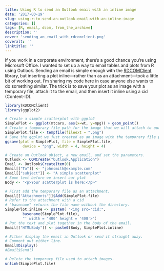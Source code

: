 ```yaml
---
title: Using R to send an Outlook email with an inline image
date: '2017-03-19'
slug: using-r-to-send-an-outlook-email-with-an-inline-image
categories: []
tags: [R, email, dcom, from_the_archive]
description: ''
cover: 'sending_an_email_with_rdcomclient.png'
coveralt: ''
linktitle: ''
---
```


If you work in a corporate environment, there's a good chance you're using 
Microsoft Office. I wanted to set up a way to email tables and plots from R 
using Outlook. Sending an email is simple enough with the <a href="http://www.omegahat.net/RDCOMClient/">RDCOMClient</a> library, but 
inserting a plot inline—rather than as an attachment—took a little bit of 
working out. I'm sharing my code here in case anyone else wants to do something 
similar. The trick is to save your plot as an image with a temporary file, 
attach it to the email, and then insert it inline using a cid (Content-ID).

```r
library(RDCOMClient)
library(ggplot2)

# Create a simple scatterplot with ggplo2
SimplePlot <- ggplot(mtcars, aes(x=wt, y=mpg)) + geom_point()
# Create a temporary file path for the image that we will attach to our email
SimplePlot.file <- tempfile(fileext = ".png")
# Save the ggplot we just created as an image with the temporary file path
ggsave(plot = SimplePlot, file = SimplePlot.file,
        device = "png", width = 4, height = 4)

# Create an Outlook object, a new email, and set the parameters.
Outlook <- COMCreate("Outlook.Application")
Email <- Outlook$CreateItem(0)
Email[["To"]] <- "johnsmith@example.com"
Email[["subject"]] <- "A simple scatterplot"
# Some text before we insert our plot
Body <- "<p>Your scatterplot is here:</p>"

# First add the temporary file as an attachment.
Email[["Attachments"]]$Add(SimplePlot.file)
# Refer to the attachment with a cid
# "basename" returns the file name without the directory.
SimplePlot.inline <- paste0( "<img src='cid:",
        basename(SimplePlot.file),
        "' width = '400' height = '400'>")
# Put the text and plot together in the body of the email.
Email[["HTMLBody"]] <- paste0(Body, SimplePlot.inline)

# Either display the email in Outlook or send it straight away.
# Comment out either line.
Email$Display()
#Email$Send()

# Delete the temporary file used to attach images.
unlink(SimplePlot.file)
```